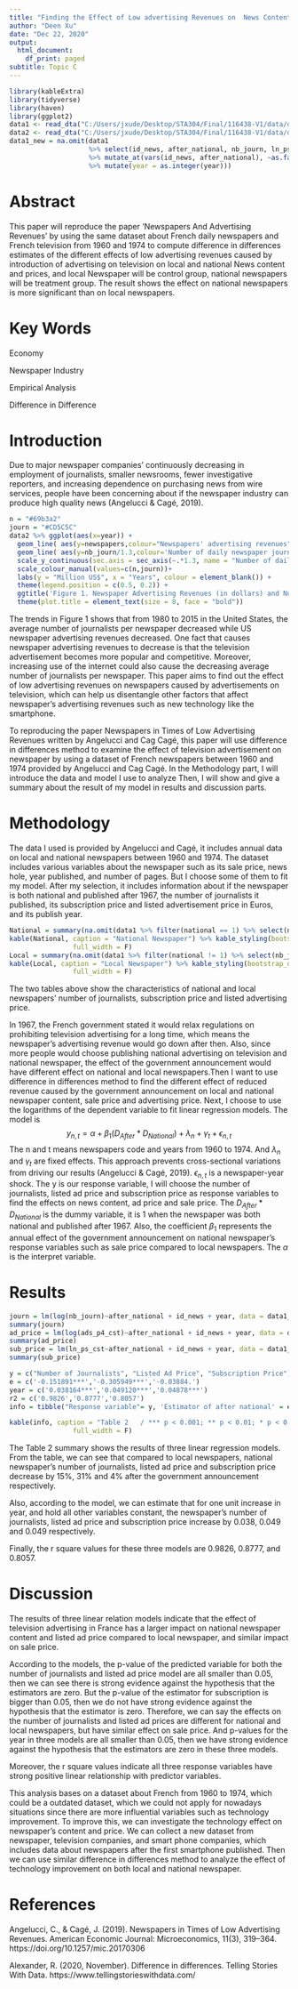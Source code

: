 ---
title: "Finding the Effect of Low advertising Revenues on  News Content and Prices"
author: "Deen Xu"
date: "Dec 22, 2020"
output:
  html_document:
    df_print: paged
subtitle: Topic C
---




```{r, include=FALSE}
library(kableExtra)
library(tidyverse)
library(haven)
library(ggplot2)
data1 <- read_dta("C:/Users/jxude/Desktop/STA304/Final/116438-V1/data/dta/Angelucci_Cage_AEJMicro_dataset.dta")
data2 <- read_dta("C:/Users/jxude/Desktop/STA304/Final/116438-V1/data/dta/Angelucci_Cage_AEJMicro_Descriptive_evidence_US.dta") 
data1_new = na.omit(data1 
                    %>% select(id_news, after_national, nb_journ, ln_ps_cst, ads_p4_cst, year) 
                    %>% mutate_at(vars(id_news, after_national), ~as.factor(.)) 
                    %>% mutate(year = as.integer(year)))
```
# Abstract
This paper will reproduce the paper 'Newspapers And Advertising Revenues' by using the same dataset about French daily newspapers and French television from 1960 and 1974 to compute difference in differences estimates of the different effects of low advertising revenues caused by introduction of advertising on television on local and national News content and prices, and local Newspaper will be control group, national newspapers will be treatment group. The result shows the effect on national newspapers is more significant than on local newspapers.

# Key Words
Economy

Newspaper Industry

Empirical Analysis

Difference in Difference


# Introduction

Due to major newspaper companies’ continuously decreasing in employment of journalists, smaller newsrooms, fewer investigative reporters, and increasing dependence on purchasing news from wire services, people have been concerning about if the newspaper industry can produce high quality news (Angelucci & Cagé, 2019). 

```{r,echo=FALSE}
n = "#69b3a2"
journ = "#CD5C5C"
data2 %>% ggplot(aes(x=year)) + 
  geom_line( aes(y=newspapers,colour="Newspapers' advertising revenues"), size=2) + 
  geom_line( aes(y=nb_journ/1.3,colour='Number of daily newspaper journalists'), size=2) + 
  scale_y_continuous(sec.axis = sec_axis(~.*1.3, name = "Number of daily newspaper journalists")) + 
  scale_colour_manual(values=c(n,journ))+ 
  labs(y = "Million US$", x = "Years", colour = element_blank()) +
  theme(legend.position = c(0.5, 0.2)) + 
  ggtitle('Figure 1. Newspaper Advertising Revenues (in dollars) and Number of Journalists in the United States') + 
  theme(plot.title = element_text(size = 8, face = "bold"))

```

The trends in Figure 1 shows that from 1980 to 2015 in the United States, the average number of journalists per newspaper decreased while US newspaper advertising revenues decreased. One fact that causes newspaper advertising revenues to decrease is that the television advertisement becomes more popular and competitive. Moreover, increasing use of the internet could also cause the decreasing average number of journalists per newspaper. This paper aims to find out the effect of low advertising revenues on newspapers caused by advertisements on television, which can help us disentangle other factors that affect newspaper's advertising revenues such as new technology like the smartphone.

To reproducing the paper Newspapers in Times of Low Advertising Revenues written by Angelucci and Cag Cagé, this paper will use difference in differences method to examine the effect of television advertisement on newspaper by using a dataset of French newspapers between 1960 and 1974 provided by Angelucci and Cag Cagé. In the Methodology part, I will introduce the data and model I use to analyze Then, I will show and give a summary about the result of my model in results and discussion parts.

# Methodology

The data I used is provided by Angelucci and Cagé, it includes annual data on local and national newspapers between 1960 and 1974. The dataset includes various variables about the newspaper such as its sale price, news hole, year published, and number of pages. But I choose some of them to fit my model. After my selection, it includes information about if the newspaper is both national and published after 1967, the number of journalists it published, its subscription price and listed advertisement price in Euros, and its publish year. 

```{r, echo=FALSE}
National = summary(na.omit(data1 %>% filter(national == 1) %>% select(nb_journ, ln_ps_cst, ads_p4_cst) %>% rename( 'Number of Journalists'=nb_journ ,  'Subscription Price' = ln_ps_cst ,  'Listed ad Price' = ads_p4_cst)))
kable(National, caption = "National Newspaper") %>% kable_styling(bootstrap_options = "striped",
                full_width = F)
Local = summary(na.omit(data1 %>% filter(national != 1) %>% select(nb_journ, ln_ps_cst, ads_p4_cst) %>% rename( 'Number of Journalists'=nb_journ ,  'Subscription Price' = ln_ps_cst ,  'Listed ad Price' = ads_p4_cst)))
kable(Local, caption = "Local Newspaper") %>% kable_styling(bootstrap_options = "striped",
                full_width = F)
```
The two tables above show the characteristics of national and local newspapers' number of journalists, subscription price and listed advertising price.


In 1967, the French government stated it would relax regulations on prohibiting television advertising for a long time, which means the newspaper's advertising revenue would go down after then. Also, since more people would choose publishing national advertising on television and national newspaper, the effect of the government announcement would have different effect on national and local newspapers.Then I want to use difference in differences method to find the different effect of reduced revenue caused by the government announcement on local and national newspaper content, sale price and advertising price. Next, I choose to use the logarithms of the dependent variable to fit linear regression models. The model is 
$$ y_{n,t} = \alpha + \beta_1(D_{After} * D_{National}) + \lambda_n + \gamma_t + \epsilon_{n,t}$$
The n and t means newspapers code and years from 1960 to 1974. And $\lambda_n$ and $\gamma_t$ are fixed effects. This approach prevents cross-sectional variations from driving our results (Angelucci & Cagé, 2019). $\epsilon_{n,t}$ is a newspaper-year shock. 
The y is our response variable, I will choose the number of journalists, listed ad price and subscription price as response variables to find the effects on news content, ad price and sale price. The $D_{After} * D_{National}$ is the dummy variable, it is 1 when the newspaper was both national and published after 1967. Also, the coefficient $\beta_1$ represents the annual effect of the government announcement on national newspaper's response variables such as sale price compared to local newspapers. The $\alpha$ is the interpret variable.

# Results
```{r, include=FALSE }
journ = lm(log(nb_journ)~after_national + id_news + year, data = data1_new)
summary(journ)
ad_price = lm(log(ads_p4_cst)~after_national + id_news + year, data = data1_new)
summary(ad_price)
sub_price = lm(ln_ps_cst~after_national + id_news + year, data = data1_new)
summary(sub_price)
```

```{r, echo = FALSE}
y = c("Number of Journalists", "Listed Ad Price", "Subscription Price")
e = c('-0.151891***','-0.305949***','-0.03884.')
year = c('0.038164***','0.049120***','0.04878***')
r2 = c('0.9826','0.8777','0.8057')
info = tibble("Response variable"= y, 'Estimator of after national' = e, 'Estimator of year' = year, 'R2'= r2)

kable(info, caption = "Table 2   / *** p < 0.001; ** p < 0.01; * p < 0.05; . p > 0.05") %>% kable_styling(bootstrap_options = "striped",
                full_width = F)

```
The Table 2 summary shows the results of three linear regression models. From the table, we can see that compared to local newspapers, national newspaper's number of journalists, listed ad price and subscription price decrease by 15%, 31% and 4% after the government announcement respectively. 

Also, according to the model, we can estimate that for one unit  increase in year, and hold all other variables constant, the newspaper's number of journalists, listed ad price and subscription price increase by 0.038, 0.049 and 0.049 respectively. 

Finally, the r square values for these three models are 0.9826, 0.8777, and 0.8057.

# Discussion

The results of three linear relation models indicate that the effect of television advertising in France has a larger impact on national newspaper content and listed ad price compared to local newspaper, and similar impact on sale price.

According to the models, the p-value of the predicted variable for both the number of journalists and listed ad price model are all smaller than 0.05, then we can see there is strong evidence against the hypothesis that the estimators are zero. But the p-value of the estimator for subscription is bigger than 0.05, then we do not have strong evidence against the hypothesis that the estimator is zero. Therefore, we can say the effects on the number of journalists and listed ad prices are different for national and local newspapers, but have similar effect on sale price. And p-values for the year in three models are all smaller than 0.05, then we have strong evidence against the hypothesis that the estimators are zero in these three models.

Moreover, the r square values indicate all three response variables have strong positive linear relationship with predictor variables.

This analysis bases on a dataset about French from 1960 to 1974, which could be a outdated dataset, which we could not apply for nowadays situations since there are more influential variables such as technology improvement. To improve this, we can investigate the technology effect on newspaper's content and price. We can collect a new dataset from newspaper, television companies, and smart phone companies, which includes data about newspapers after the first smartphone published. Then we can use similar difference in differences method to analyze the effect of technology improvement on both local and national newspaper.

# References

Angelucci, C., & Cagé, J. (2019). Newspapers in Times of Low Advertising 
  Revenues. American Economic Journal: Microeconomics, 11(3), 319–364. 
  https://doi.org/10.1257/mic.20170306

Alexander, R. (2020, November). Difference in differences. Telling Stories With Data.    https://www.tellingstorieswithdata.com/

  
  
